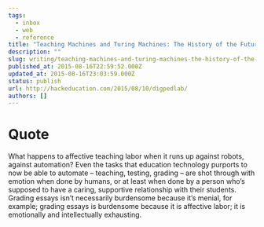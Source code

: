 ```yaml
---
tags:
  - inbox
  - web
  - reference
title: "Teaching Machines and Turing Machines: The History of the Future of Labor and Learning"
description: ""
slug: writing/teaching-machines-and-turing-machines-the-history-of-the-future-of-labor-and-learning
published_at: 2015-08-16T22:59:52.000Z
updated_at: 2015-08-16T23:03:59.000Z
status: publish
url: http://hackeducation.com/2015/08/10/digpedlab/
authors: []
---
```

# Quote

What happens to affective teaching labor when it runs up against robots, against automation? Even the tasks that education technology purports to now be able to automate – teaching, testing, grading – are shot through with emotion when done by humans, or at least when done by a person who’s supposed to have a caring, supportive relationship with their students. Grading essays isn’t necessarily burdensome because it’s menial, for example; grading essays is burdensome because it is affective labor; it is emotionally and intellectually exhausting.
